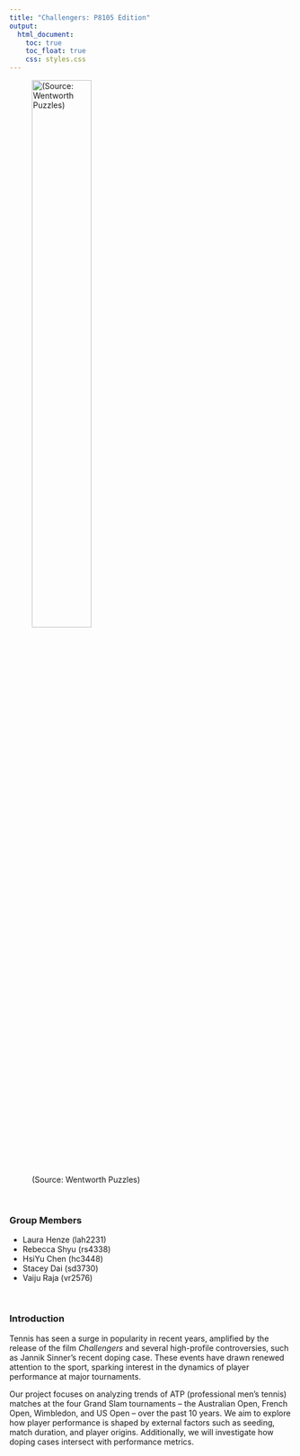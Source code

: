 ```yaml
---
title: "Challengers: P8105 Edition"
output: 
  html_document:
    toc: true
    toc_float: true
    css: styles.css
---
```

<figure>
  <img src="images/tennis1.jpg" alt="(Source: Wentworth Puzzles)" style="width:50%">
  <figcaption>(Source: Wentworth Puzzles)</figcaption>
</figure>

<br>

### Group Members
- Laura Henze (lah2231)
- Rebecca Shyu (rs4338)
- HsiYu Chen (hc3448)
- Stacey Dai (sd3730) 
- Vaiju Raja (vr2576) 

<br>

### Introduction
Tennis has seen a surge in popularity in recent years, amplified by the release of the film *Challengers* and several high-profile controversies, such as Jannik Sinner’s recent doping case. These events have drawn renewed attention to the sport, sparking interest in the dynamics of player performance at major tournaments. 

Our project focuses on analyzing trends of ATP (professional men’s tennis) matches at the four Grand Slam tournaments – the Australian Open, French Open, Wimbledon, and US Open – over the past 10 years. We aim to explore how player performance is shaped by external factors such as seeding, match duration, and player origins. Additionally, we will investigate how doping cases intersect with performance metrics. 
